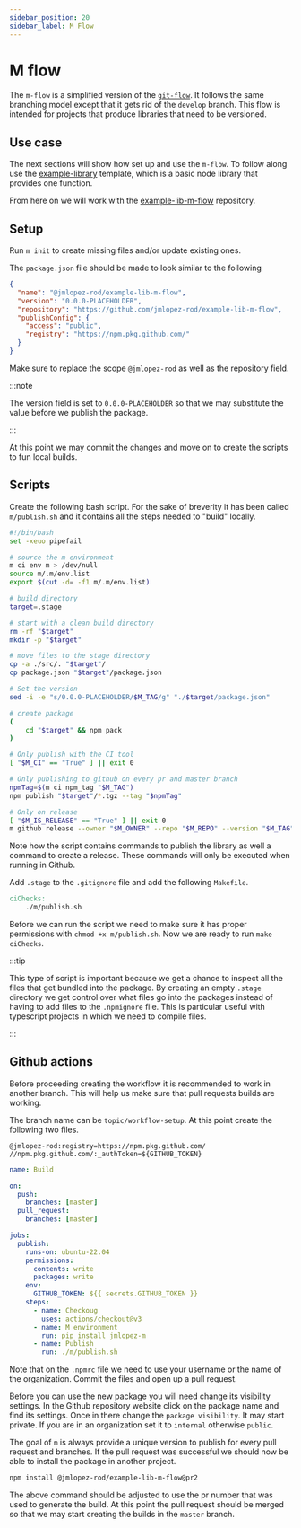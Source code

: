 ```yaml
---
sidebar_position: 20
sidebar_label: M Flow
---
```



# M flow

The `m-flow` is a simplified version of the [`git-flow`][git-flow]. It follows
the same branching model except that it gets rid of the `develop` branch. This
flow is intended for projects that produce libraries that need to be versioned.

## Use case

The next sections will show how set up and use the `m-flow`. To follow along
use the [example-library] template, which is a basic node library that provides
one function.

From here on we will work with the [example-lib-m-flow] repository.

## Setup

Run `m init` to create missing files and/or update existing ones.

<SvgImage href={initSvgUrl} />

The `package.json` file should be made to look similar to the following

```json
{
  "name": "@jmlopez-rod/example-lib-m-flow",
  "version": "0.0.0-PLACEHOLDER",
  "repository": "https://github.com/jmlopez-rod/example-lib-m-flow",
  "publishConfig": {
    "access": "public",
    "registry": "https://npm.pkg.github.com/"
  }
}
```

Make sure to replace the scope `@jmlopez-rod` as well as the repository field.

:::note

The version field is set to `0.0.0-PLACEHOLDER` so that we may substitute the
value before we publish the package.

:::

At this point we may commit the changes and move on to create the scripts to
fun local builds.

## Scripts

Create the following bash script. For the sake of breverity it has been called
`m/publish.sh` and it contains all the steps needed to "build" locally.

```bash title="m/publish.sh"
#!/bin/bash
set -xeuo pipefail

# source the m environment
m ci env m > /dev/null
source m/.m/env.list
export $(cut -d= -f1 m/.m/env.list)

# build directory
target=.stage

# start with a clean build directory
rm -rf "$target"
mkdir -p "$target"

# move files to the stage directory
cp -a ./src/. "$target"/
cp package.json "$target"/package.json

# Set the version
sed -i -e "s/0.0.0-PLACEHOLDER/$M_TAG/g" "./$target/package.json"

# create package
(
    cd "$target" && npm pack
)

# Only publish with the CI tool
[ "$M_CI" == "True" ] || exit 0

# Only publishing to github on every pr and master branch
npmTag=$(m ci npm_tag "$M_TAG")
npm publish "$target"/*.tgz --tag "$npmTag"

# Only on release
[ "$M_IS_RELEASE" == "True" ] || exit 0
m github release --owner "$M_OWNER" --repo "$M_REPO" --version "$M_TAG"
```

Note how the script contains commands to publish the library as well a command
to create a release. These commands will only be executed when running in
Github.

Add `.stage` to the `.gitignore` file and add the following `Makefile`.

```makefile
ciChecks:
	./m/publish.sh
```

Before we can run the script we need to make sure it has proper permissions
with `chmod +x m/publish.sh`. Now we are ready to run `make ciChecks`.

<SvgImage href={ciChecksSvgUrl} />

:::tip

This type of script is important because we get a chance to inspect all the
files that get bundled into the package. By creating an empty `.stage` directory
we get control over what files go into the packages instead of having to add
files to the `.npmignore` file. This is particular useful with typescript
projects in which we need to compile files.

:::

## Github actions

Before proceeding creating the workflow it is recommended to work in another
branch. This will help us make sure that pull requests builds are working.

The branch name can be `topic/workflow-setup`. At this point create the
following two files.

```properties title=".npmrc"
@jmlopez-rod:registry=https://npm.pkg.github.com/
//npm.pkg.github.com/:_authToken=${GITHUB_TOKEN}
```

```yaml title=".github/workflows/builder.yaml"
name: Build

on:
  push:
    branches: [master]
  pull_request:
    branches: [master]

jobs:
  publish:
    runs-on: ubuntu-22.04
    permissions:
      contents: write
      packages: write
    env:
      GITHUB_TOKEN: ${{ secrets.GITHUB_TOKEN }}
    steps:
      - name: Checkoug
        uses: actions/checkout@v3
      - name: M environment
        run: pip install jmlopez-m
      - name: Publish
        run: ./m/publish.sh
```

Note that on the `.npmrc` file we need to use your username or the name of
the organization. Commit the files and open up a pull request.

Before you can use the new package you will need change its visibility settings.
In the Github repository website click on the package name and find its
settings. Once in there change the `package visibility`. It may start private.
If you are in an organization set it to `internal` otherwise `public`.

The goal of `m` is always provide a unique version to publish for every pull
request and branches. If the pull request was successful we should now
be able to install the package in another project.

```bash
npm install @jmlopez-rod/example-lib-m-flow@pr2
```

The above command should be adjusted to use the pr number that was used to
generate the build. At this point the pull request should be merged so that
we may start creating the builds in the `master` branch.

[git-flow]: https://nvie.com/posts/a-successful-git-branching-model/
[github-flow]: https://docs.github.com/en/get-started/quickstart/github-flow
[example-library]: https://github.com/jmlopez-rod/example-library
[example-lib-m-flow]: https://github.com/jmlopez-rod/example-lib-m-flow
